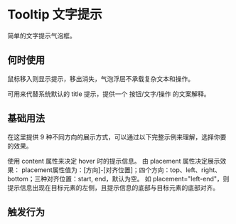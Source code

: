 # Tooltip 文字提示
简单的文字提示气泡框。
## 何时使用
鼠标移入则显示提示，移出消失，气泡浮层不承载复杂文本和操作。

可用来代替系统默认的 title 提示，提供一个 按钮/文字/操作 的文案解释。

## 基础用法
在这里提供 9 种不同方向的展示方式，可以通过以下完整示例来理解，选择你要的效果。

使用 content 属性来决定 hover 时的提示信息。 由 placement 属性决定展示效果： placement属性值为：[方向]-[对齐位置]；四个方向：top、left、right、bottom；三种对齐位置：start, end，默认为空。 
如 placement="left-end"，则提示信息出现在目标元素的左侧，且提示信息的底部与目标元素的底部对齐。
<ComponentPreview name="tooltip" demo="basic" />

## 触发行为
<ComponentPreview name="tooltip" demo="trigger" />